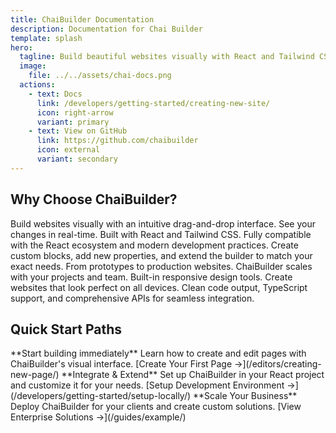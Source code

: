 ```yaml
---
title: ChaiBuilder Documentation
description: Documentation for Chai Builder
template: splash
hero:
  tagline: Build beautiful websites visually with React and Tailwind CSS. No coding required, unlimited customization possible.
  image:
    file: ../../assets/chai-docs.png
  actions:
    - text: Docs
      link: /developers/getting-started/creating-new-site/
      icon: right-arrow
      variant: primary
    - text: View on GitHub
      link: https://github.com/chaibuilder
      icon: external
      variant: secondary
---
```



## Why Choose ChaiBuilder?

<CardGrid stagger>
  <Card title="Visual First" icon="star">
    Build websites visually with an intuitive drag-and-drop interface. See your
    changes in real-time.
  </Card>
  <Card title="React Powered" icon="heart">
    Built with React and Tailwind CSS. Fully compatible with the React ecosystem
    and modern development practices.
  </Card>
  <Card title="Fully Extensible" icon="puzzle">
    Create custom blocks, add new properties, and extend the builder to match
    your exact needs.
  </Card>
  <Card title="Production Ready" icon="rocket">
    From prototypes to production websites. ChaiBuilder scales with your
    projects and team.
  </Card>
  <Card title="Responsive Design" icon="laptop">
    Built-in responsive design tools. Create websites that look perfect on all
    devices.
  </Card>
  <Card title="Developer Friendly" icon="approve-check">
    Clean code output, TypeScript support, and comprehensive APIs for seamless
    integration.
  </Card>
</CardGrid>

## Quick Start Paths

<CardGrid>
  <Card title="For Content Creators" icon="pencil">
    **Start building immediately** Learn how to create and edit pages with
    ChaiBuilder's visual interface. [Create Your First Page
    →](/editors/creating-new-page/)
  </Card>
  <Card title="For Developers" icon="setting">
    **Integrate & Extend** Set up ChaiBuilder in your React project and
    customize it for your needs. [Setup Development Environment
    →](/developers/getting-started/setup-locally/)
  </Card>
  <Card title="For Agencies" icon="open-book">
    **Scale Your Business** Deploy ChaiBuilder for your clients and create
    custom solutions. [View Enterprise Solutions →](/guides/example/)
  </Card>
</CardGrid>
